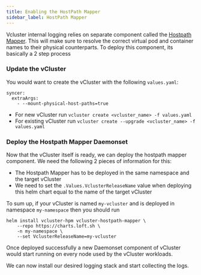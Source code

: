 ```yaml
---
title: Enabling the HostPath Mapper 
sidebar_label: HostPath Mapper
---
```


Vcluster internal logging relies on separate component called the [Hostpath Mapper](https://github.com/loft-sh/vcluster-hostpath-mapper). This will make sure to resolve the correct virtual pod and container names to their physical counterparts.
To deploy this component, its basically a 2 step process
### Update the vCluster
You would want to create the vCluster with the following `values.yaml`:
```
syncer:
  extraArgs:
    - --mount-physical-host-paths=true
```

* For new vCluster run `vcluster create <vcluster_name> -f values.yaml`
* For existing vCluster run `vcluster create --upgrade <vcluster_name> -f values.yaml`

### Deploy the Hostpath Mapper Daemonset
Now that the vCluster itself is ready, we can deploy the hostpath mapper component. We need the following 2 pieces of information for this:
* The Hostpath Mapper has to be deployed in the same namespace and the target vCluster
* We need to set the `.Values.VclusterReleaseName` value when deploying this helm chart equal to the name of the target vCluster

To sum up, if your vCluster is named `my-vcluster` and is deployed in namespace `my-namespace` then you should run
```
helm install vcluster-hpm vcluster-hostpath-mapper \
    --repo https://charts.loft.sh \
    -n my-namespace \
    --set VclusterReleaseName=my-vcluster
```

Once deployed successfully a new Daemonset component of vCluster would start running on every node used by the vCluster workloads.

We can now install our desired logging stack and start collecting the logs.